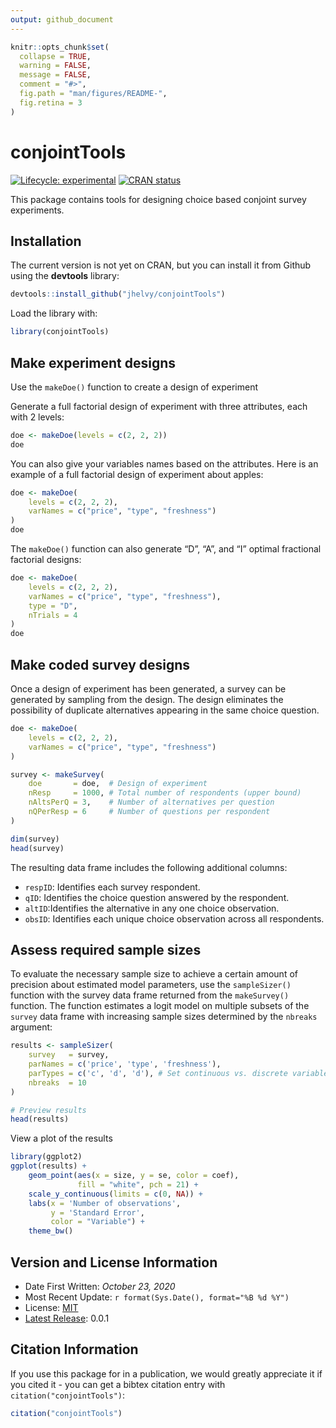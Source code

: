 ```yaml
---
output: github_document
---
```


<!-- README.md is generated from README.Rmd. Please edit that file -->

```r
knitr::opts_chunk$set(
  collapse = TRUE,
  warning = FALSE,
  message = FALSE,
  comment = "#>",
  fig.path = "man/figures/README-",
  fig.retina = 3
)
```

# conjointTools

<!-- badges: start -->
[![Lifecycle:
experimental](https://img.shields.io/badge/lifecycle-experimental-orange.svg)](https://www.tidyverse.org/lifecycle/#experimental)
[![CRAN
status](https://www.r-pkg.org/badges/version/conjointTools)](https://CRAN.R-project.org/package=conjointTools)
<!-- badges: end -->

This package contains tools for designing choice based conjoint survey experiments.

## Installation

The current version is not yet on CRAN, but you can install it from
Github using the **devtools** library:
```r
devtools::install_github("jhelvy/conjointTools")
```

Load the library with:
```r
library(conjointTools)
```

## Make experiment designs

Use the `makeDoe()` function to create a design of experiment

Generate a full factorial design of experiment with three attributes, each with 2 levels:
```r
doe <- makeDoe(levels = c(2, 2, 2))
doe
```

You can also give your variables names based on the attributes. Here is an example of a full factorial design of experiment about apples:
```r
doe <- makeDoe(
    levels = c(2, 2, 2),
    varNames = c("price", "type", "freshness")
)
doe
```

The `makeDoe()` function can also generate "D", "A", and "I" optimal fractional factorial designs:
```r
doe <- makeDoe(
    levels = c(2, 2, 2),
    varNames = c("price", "type", "freshness"),
    type = "D",
    nTrials = 4
)
doe
```

## Make coded survey designs

Once a design of experiment has been generated, a survey can be generated by sampling from the design. The design eliminates the possibility of duplicate alternatives appearing in the same choice question.

```r
doe <- makeDoe(
    levels = c(2, 2, 2),
    varNames = c("price", "type", "freshness")
)
```
```r
survey <- makeSurvey(
    doe       = doe,  # Design of experiment
    nResp     = 1000, # Total number of respondents (upper bound)
    nAltsPerQ = 3,    # Number of alternatives per question
    nQPerResp = 6     # Number of questions per respondent
)

dim(survey)
head(survey)
```

The resulting data frame includes the following additional columns:

- `respID`: Identifies each survey respondent.
- `qID`: Identifies the choice question answered by the respondent.
- `altID`:Identifies the alternative in any one choice observation.
- `obsID`: Identifies each unique choice observation across all respondents.

## Assess required sample sizes

To evaluate the necessary sample size to achieve a certain amount of precision about estimated model parameters, use the `sampleSizer()` function with the survey data frame returned from the `makeSurvey()` function. The function estimates a logit model on multiple subsets of the `survey` data frame with increasing sample sizes determined by the `nbreaks` argument:

```r
results <- sampleSizer(
    survey   = survey,
    parNames = c('price', 'type', 'freshness'),
    parTypes = c('c', 'd', 'd'), # Set continuous vs. discrete variables
    nbreaks  = 10
)

# Preview results
head(results)
```

View a plot of the results

```r
library(ggplot2)
ggplot(results) +
    geom_point(aes(x = size, y = se, color = coef),
               fill = "white", pch = 21) +
    scale_y_continuous(limits = c(0, NA)) +
    labs(x = 'Number of observations',
         y = 'Standard Error',
         color = "Variable") +
    theme_bw()
```

## Version and License Information

- Date First Written: *October 23, 2020*
- Most Recent Update: `r format(Sys.Date(), format="%B %d %Y")`
- License: [MIT](https://github.com/jhelvy/logitr/blob/master/LICENSE.md)
- [Latest Release](https://github.com/jhelvy/conjointTools/releases/latest): 0.0.1

## Citation Information

If you use this package for in a publication, we would greatly appreciate it if you cited it - you can get a bibtex citation entry with `citation("conjointTools")`:

```r
citation("conjointTools")
```
